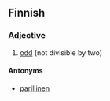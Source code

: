 ==Finnish==

===Adjective===
{{fi-adj|parit|type=onneton}}

# [[odd]] (not divisible by two)

====Antonyms====
*[[parillinen]]